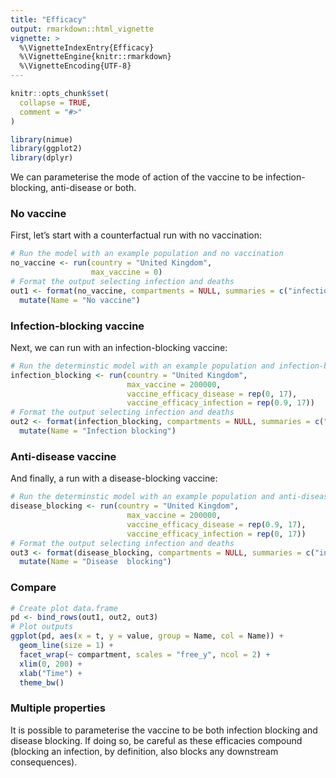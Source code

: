 ```yaml
---
title: "Efficacy"
output: rmarkdown::html_vignette
vignette: >
  %\VignetteIndexEntry{Efficacy}
  %\VignetteEngine{knitr::rmarkdown}
  %\VignetteEncoding{UTF-8}
---
```


```r
knitr::opts_chunk$set(
  collapse = TRUE,
  comment = "#>"
)
```

```r
library(nimue)
library(ggplot2)
library(dplyr)
```

We can parameterise the mode of action of the vaccine to be infection-blocking, anti-disease or both.

### No vaccine

First, let's start with a counterfactual run with no vaccination:

```r
# Run the model with an example population and no vaccination
no_vaccine <- run(country = "United Kingdom", 
                  max_vaccine = 0)
# Format the output selecting infection and deaths
out1 <- format(no_vaccine, compartments = NULL, summaries = c("infections", "deaths")) %>%
  mutate(Name = "No vaccine")

```

### Infection-blocking vaccine

Next, we can run with an infection-blocking vaccine:

```r
# Run the determinstic model with an example population and infection-blocking vaccine
infection_blocking <- run(country = "United Kingdom",  
                          max_vaccine = 200000,
                          vaccine_efficacy_disease = rep(0, 17),
                          vaccine_efficacy_infection = rep(0.9, 17))
# Format the output selecting infection and deaths
out2 <- format(infection_blocking, compartments = NULL, summaries = c("infections", "deaths")) %>%
  mutate(Name = "Infection blocking")

```

### Anti-disease vaccine

And finally, a run with a disease-blocking vaccine:
```r
# Run the determinstic model with an example population and anti-disease vaccine
disease_blocking <- run(country = "United Kingdom",  
                          max_vaccine = 200000,
                          vaccine_efficacy_disease = rep(0.9, 17),
                          vaccine_efficacy_infection = rep(0, 17))
# Format the output selecting infection and deaths
out3 <- format(disease_blocking, compartments = NULL, summaries = c("infections", "deaths")) %>%
  mutate(Name = "Disease  blocking")

```


### Compare
```r
# Create plot data.frame
pd <- bind_rows(out1, out2, out3)
# Plot outputs
ggplot(pd, aes(x = t, y = value, group = Name, col = Name)) +
  geom_line(size = 1) +
  facet_wrap(~ compartment, scales = "free_y", ncol = 2) +
  xlim(0, 200) +
  xlab("Time") + 
  theme_bw()
```

### Multiple properties

It is possible to parameterise the vaccine to be both infection blocking and disease blocking. If doing so, be careful as
these efficacies compound (blocking an infection, by definition, also blocks any downstream consequences).
